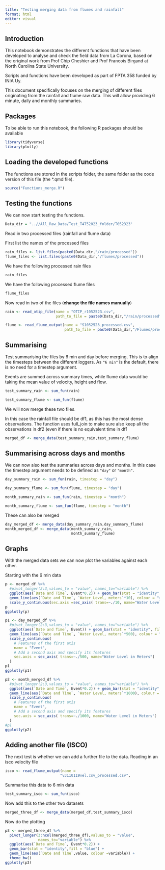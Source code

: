 ```yaml
---
title: "Testing merging data from flumes and rainfall"
format: html
editor: visual
---
```


## Introduction

This notebook demonstrates the different functions that have been developed to analyse and check the field data from La Corona, based on the original work from Prof Chip Cheshier and Prof Francois Birgand at North Carolina State University.

Scripts and functions have been developed as part of FPTA 358 funded by INIA Uy.

This document specifically focuses on the merging of different files originating from the rainfall and flume raw data. This will allow providing 6 minute, daily and monthly summaries.

## Packages

To be able to run this notebook, the following R packages should be available

```r
library(tidyverse)  
library(plotly) 
```

## Loading the developed functions

The functions are stored in the scripts folder, the same folder as the code version of this file (the \*.qmd file).

```r
source("Functions_merge.R") 
```

## Testing the functions

We can now start testing the functions.

```r
Data_dir = "..//All_Raw_Data/Test_T4T52023_folder/T052323"
```

Read in two processed files (rainfall and flume data)

First list the names of the processed files

```r
rain_files <- list.files(paste0(Data_dir,"/rain/processed"))
flume_files <- list.files(paste0(Data_dir,"/flumes/processed"))
```

We have the following processed rain files

```r
rain_files
```

We have the following processed flume files

```r
flume_files
```

Now read in two of the files (**change the file names manually**)

```r
rain <- read_otip_file(name = "OTIP_r1052523.csv", 
                       path_to_file = paste0(Data_dir,"/rain/processed"))

flume <- read_flume_output(name = "S1052523_processed.csv",
                           path_to_file = paste0(Data_dir,"/Flumes/processed"))

```

## Summarising

Test summarising the files by 6 min and day before merging. This is to align the timesteps between the different loggers. As `"6 min"` is the default, there is no need for a timestep argument.

Events are summed across summary times, while flume data would be taking the mean value of velocity, height and flow.

```r

test_summary_rain <- sum_fun(rain)

test_summary_flume <- sum_fun(flume)

```

We will now merge these two files.

In this case the rainfall file should be df1, as this has the most dense observations. The function uses full_join to make sure also keep all the observations in df2 (even if there is no equivalent time in df1

```r
merged_df <- merge_data(test_summary_rain,test_summary_flume)

```

## Summarising across days and months

We can now also test the summaries across days and months. In this case the timestep argument needs to be defined as `"day"` or `"month"`.

```r

day_summary_rain <- sum_fun(rain, timestep = "day")

day_summary_flume <- sum_fun(flume, timestep = "day")

month_summary_rain <- sum_fun(rain, timestep = "month")

month_summary_flume <- sum_fun(flume, timestep = "month")
```

These can also be merged

```r
day_merged_df <- merge_data(day_summary_rain,day_summary_flume)
month_merged_df <- merge_data(month_summary_rain,
                              month_summary_flume)

```

## Graphs

With the merged data sets we can now plot the variables against each other.

Starting with the 6 min data

```r
p <- merged_df %>%
  #pivot_longer(2:3,values_to = "value", names_to="variable") %>%
  ggplot(aes(`Date and Time`, Event*0.2)) + geom_bar(stat = "identity", fill = "blue") +
  geom_line(aes(`Date and Time`, `Water Level, meters`*10), colour = "red") + theme_bw() + 
  scale_y_continuous(sec.axis =sec_axis( trans=~./10, name="Water Level in Meters")) 
p
ggplotly(p)


```

```r
p1 <- day_merged_df %>%
  #pivot_longer(2:3,values_to = "value", names_to="variable") %>%
  ggplot(aes(`Date and Time`, Event)) + geom_bar(stat = "identity", fill = "blue") +
  geom_line(aes(`Date and Time`, `Water Level, meters`*500), colour = "red") + theme_bw() +
  scale_y_continuous(
    # Features of the first axis
    name = "Event",
    # Add a second axis and specify its features
    sec.axis = sec_axis( trans=~./500, name="Water Level in Meters")
  )
p1
ggplotly(p1)
```

```r
p2 <- month_merged_df %>%
  #pivot_longer(2:3,values_to = "value", names_to="variable") %>%
  ggplot(aes(`Date and Time`, Event*0.2)) + geom_bar(stat = "identity", fill = "blue") +
  geom_line(aes(`Date and Time`, `Water Level, meters`*1000), colour = "red") + theme_bw() +
  scale_y_continuous(
    # Features of the first axis
    name = "Event",
    # Add a second axis and specify its features
    sec.axis = sec_axis( trans=~./1000, name="Water Level in Meters")
  )
#p1
ggplotly(p2)
```

## Adding another file (ISCO)

The next test is whether we can add a further file to the data. Reading in an isco velocity file

```r
isco <- read_flume_output(name = 
                         "v3110119vel.csv_processed.csv",                    path_to_file = "../Flumes/processed")
```

Summarise this data to 6 min data

```r
test_summary_isco <- sum_fun(isco)
```

Now add this to the other two datasets

```r
merged_three_df <- merge_data(merged_df,test_summary_isco)
```

Now do the plotting

```r
p3 <- merged_three_df %>%
  pivot_longer(3:ncol(merged_three_df),values_to = "value", 
               names_to="variable") %>%
  ggplot(aes(`Date and Time`, Event*0.2)) + 
  geom_bar(stat = "identity",fill = "blue") + 
  geom_line(aes(`Date and Time`,value, colour =variable)) + 
  theme_bw()
ggplotly(p3)


```
